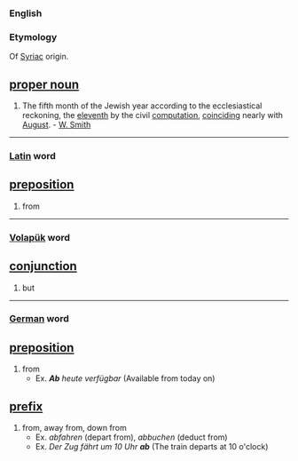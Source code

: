 === English ===
===Etymology===
Of [[Syriac]] origin.
== [[proper noun]] ==
#The fifth month of the Jewish year according to the ecclesiastical reckoning, the [[eleventh]] by the civil [[computation]], [[coinciding]] nearly with [[August]]. - [[W. Smith]]
----
=== [[Latin]] word ===
== [[preposition]] ==
#from
----
=== [[Volapük]] word ===
== [[conjunction]] ==
#but
----
=== [[German]] word ===
== [[preposition]] ==
#from
#*Ex. '''''Ab''' heute verfügbar'' (Available from today on)
== [[prefix]] ==
#from, away from, down from
#*Ex. ''abfahren'' (depart from), ''abbuchen'' (deduct from)
#*Ex. ''Der Zug fährt um 10 Uhr '''ab''''' (The train departs at 10 o'clock)